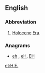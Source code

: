 {{also|Appendix:Variations of "he"}}

==English==

===Abbreviation===
{{head|en|abbreviation}}
# [[Holocene]] [[Era]].

===Anagrams===
* [[eh#English|eh]] , [[eH#English|eH]], [[EH#English|EH]]

[[et:H.E.]]